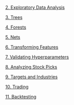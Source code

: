 [2. Exploratory Data Analysis](https://githubtocolab.com/kerryback/2022-638-binder/blob/main/2-exploring.ipynb){.external target="_blank"}

[3. Trees](https://githubtocolab.com/kerryback/2022-638-binder/blob/main/3-trees.ipynb){.external target="_blank"}

[4. Forests](https://githubtocolab.com/kerryback/2022-638-binder/blob/main/4-forests.ipynb){.external target="_blank"}

[5. Nets](https://githubtocolab.com/kerryback/2022-638-binder/blob/main/5-nets.ipynb){.external target="_blank"}

[6. Transforming Features](https://githubtocolab.com/kerryback/2022-638-binder/blob/main/6-transforming.ipynb){.external target="_blank"}

[7. Validating Hyperparameters](https://githubtocolab.com/kerryback/2022-638-binder/blob/main/7-validation.ipynb){.external target="_blank"}

[8. Analyzing Stock Picks](https://githubtocolab.com/kerryback/2022-638-binder/blob/main/8-analyzing.ipynb){.external target="_blank"}

[9. Targets and Industries](https://githubtocolab.com/kerryback/2022-638-binder/blob/main/9-targets-and-industries.ipynb){.external target="_blank"}

[10. Trading](https://githubtocolab.com/kerryback/2022-638-binder/blob/main/10-trading.ipynb){.external target="_blank"}

[11. Backtesting](https://githubtocolab.com/kerryback/2022-638-binder/blob/main/11-backtesting.ipynb){.external target="_blank"}